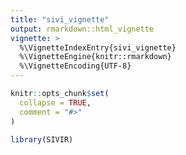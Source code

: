 ```yaml
---
title: "sivi_vignette"
output: rmarkdown::html_vignette
vignette: >
  %\VignetteIndexEntry{sivi_vignette}
  %\VignetteEngine{knitr::rmarkdown}
  %\VignetteEncoding{UTF-8}
---
```


```r
knitr::opts_chunk$set(
  collapse = TRUE,
  comment = "#>"
)
```

```r
library(SIVIR)
```
